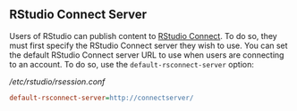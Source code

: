 ## RStudio Connect Server

Users of RStudio can publish content to [RStudio Connect](https://www.rstudio.com/products/connect/). To do so, they must first specify the RStudio Connect server they wish to use. You can set the default RStudio Connect server URL to use when users are connecting to an account. To do so, use the `default-rsconnect-server` option:

*/etc/rstudio/rsession.conf*

```ini
default-rsconnect-server=http://connectserver/
```

